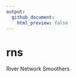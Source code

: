 ```yaml
---
output: 
  github_document:
    html_preview: false
---
```


rns
=======

River Network Smoothers



